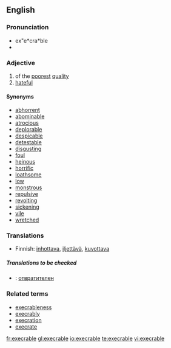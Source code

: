 ==English==

===Pronunciation===
*ex"e*cra*ble
*{{audio|Execrable-pronunciation-us.ogg|Audio pronunciation}}

===Adjective===
{{en-adj}}

# of the [[poor]]est [[quality]]
# [[hateful]]

====Synonyms====
* [[abhorrent]]
* [[abominable]]
* [[atrocious]]
* [[deplorable]]
* [[despicable]]
* [[detestable]]
* [[disgusting]]
* [[foul]]
* [[heinous]]
* [[horrific]]
* [[loathsome]]
* [[low]]
* [[monstrous]]
* [[repulsive]]
* [[revolting]]
* [[sickening]]
* [[vile]]
* [[wretched]]

===Translations===
{{rfc-level|Translations at L3+ (AutoFormat would have corrected level of Translations)}}
{{trans-top|of the poorest quality}}
{{trans-mid}}
{{trans-bottom}}

{{trans-top|hateful}}
*Finnish: [[inhottava]], [[iljettävä]], [[kuvottava]]
{{trans-mid}}
{{trans-bottom}}

=====Translations to be checked=====
{{checktrans}}
{{top}}
*{{ttbc|Bulgarian}}: [[отвратителен]]
{{mid}}
{{bottom}}

===Related terms===
* [[execrableness]]
* [[execrably]]
* [[execration]]
* [[execrate]]

[[fr:execrable]]
[[gl:execrable]]
[[io:execrable]]
[[te:execrable]]
[[vi:execrable]]